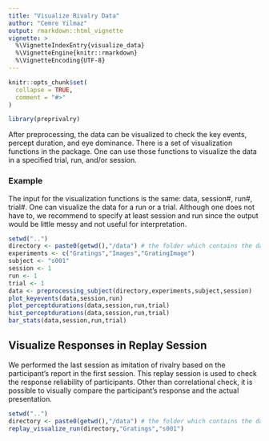 ```yaml
---
title: "Visualize Rivalry Data"
author: "Cemre Yilmaz"
output: rmarkdown::html_vignette
vignette: >
  %\VignetteIndexEntry{visualize_data}
  %\VignetteEngine{knitr::rmarkdown}
  %\VignetteEncoding{UTF-8}
---
```


```r
knitr::opts_chunk$set(
  collapse = TRUE,
  comment = "#>"
)
```

```r
library(preprivalry)
```
After preprocessing, the data can be visualized to check the key events, percept duration, and eye dominance. There is a set of visualization functions in the package. One can use those functions to visualize the data in a specified trial, run, and/or session. 

### Example
The input for the visualization functions is the same: data, session#, run#, trial#. One can visualize the data for a run or a trial. Although one does not have to, we recommend to specify at least session and run since the output would be little messy and not useful for interpretation.

```r
setwd("..")
directory <- paste0(getwd(),"/data") # the folder which contains the data
experiments <- c("Gratings","Images","GratingImage")
subject <- "s001"
session <- 1
run <- 1
trial <- 1
data <- preprocessing_subject(directory,experiments,subject,session)
plot_keyevents(data,session,run)
plot_perceptdurations(data,session,run,trial)
hist_perceptdurations(data,session,run,trial)
bar_stats(data,session,run,trial)
```

## Visualize Responses in Replay Session
We performed the last session as imitation of rivalry based on the participant's report in the first session. This replay session is used to check the response reliability of participants. Other than correlational check, it is possible to visually compare the participant's response and the actual presentation.
```r
setwd("..")
directory <- paste0(getwd(),"/data") # the folder which contains the data
replay_visualize_run(directory,"Gratings","s001")
```
